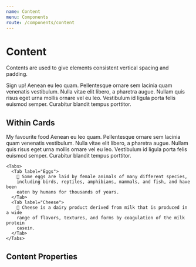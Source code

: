 ```yaml
---
name: Content
menu: Components
route: /components/content
---
```



# Content

<ComponentStatus stage="ready" responsive="yes" accessible="yes" />

Contents are used to give elements consistent vertical spacing and padding.

<Playground>
  <Content>
    <Card title="About me">
      <Content>
        <Content spacing="large">
          <Heading level={2}>Sign up!</Heading>
          <Text>
            Aenean eu leo quam. Pellentesque ornare sem lacinia quam venenatis
            vestibulum. Nulla vitae elit libero, a pharetra augue. Nullam quis
            risus eget urna mollis ornare vel eu leo. Vestibulum id ligula porta
            felis euismod semper. Curabitur blandit tempus porttitor.
          </Text>
        </Content>
        <InputText placeholder="Name" />
        <InputText placeholder="Phone" />
        <InputText placeholder="Email" />
        <InputText
          multiline={true}
          placeholder="Describe yourself"
          name="describeAge"
        />
      </Content>
    </Card>
  </Content>
</Playground>

## Within Cards

<Playground>
  <Card title="About me">
    <Content>
      <Heading level={4}>My favourite food</Heading>
      <Text>
        Aenean eu leo quam. Pellentesque ornare sem lacinia quam venenatis vestibulum. Nulla vitae elit libero, a pharetra augue. Nullam quis risus eget urna mollis ornare vel eu leo. Vestibulum id ligula porta felis euismod semper. Curabitur blandit tempus porttitor.
      </Text>
    </Content>

    <Tabs>
      <Tab label="Eggs">
        🍳 Some eggs are laid by female animals of many different species,
        including birds, reptiles, amphibians, mammals, and fish, and have been
        eaten by humans for thousands of years.
      </Tab>
      <Tab label="Cheese">
        🧀 Cheese is a dairy product derived from milk that is produced in a wide
        range of flavors, textures, and forms by coagulation of the milk protein
        casein.
      </Tab>
    </Tabs>

  </Card>
</Playground>

## Content Properties

<Props of={Content} />
